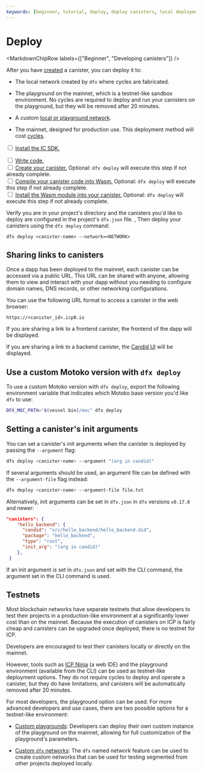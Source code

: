 ```yaml
---
keywords: [beginner, tutorial, deploy, deploy canisters, local deployment, local dev, mainnet deployment, mainnet, playground, deploy playground, deploy to playground]
---
```



# Deploy

<MarkdownChipRow labels={["Beginner", "Developing canisters"]} />

After you have [created](/docs/building-apps/essentials/canisters) a <GlossaryTooltip>canister</GlossaryTooltip>, you can deploy it to:

- The local network created by `dfx` where cycles are fabricated.

- The playground on the mainnet, which is a testnet-like sandbox environment. No cycles are required to deploy and run your canisters on the playground, but they will be removed after 20 minutes.

- A custom [local or playground network](/docs/building-apps/developing-canisters/create).

- The mainnet, designed for production use. This deployment method will cost [cycles](/docs/building-apps/essentials/gas-cost).

<Tabs>
<TabItem value="prereq" label="Prerequisites" default>

<input type="checkbox"/> <a href="/docs/building-apps/getting-started/install">Install the IC SDK.</a>
<div>
</div>
<input type="checkbox"/> <a href="/docs/building-apps/developing-canisters/write">Write code.</a>
<div>
</div>
<input type="checkbox"/> <a href="/docs/building-apps/developing-canisters/creates">Create your canister.</a> Optional: <code>dfx deploy</code> will execute this step if not already complete.
<div>
</div>
<input type="checkbox"/> <a href="/docs/building-apps/developing-canisters/compile">Compile your canister code into Wasm.</a> Optional: <code>dfx deploy</code> will execute this step if not already complete.
<div>
</div>
<input type="checkbox"/> <a href="/docs/building-apps/developing-canisters/install">Install the Wasm module into your canister.</a> Optional: <code>dfx deploy</code> will execute this step if not already complete.
</TabItem>
</Tabs>

Verify you are in your project's directory and the canisters you'd like to deploy are configured in the project's `dfx.json` file. , Then deploy your canisters using the `dfx deploy` command:

```
dfx deploy <canister-name> --network=<NETWORK>
```

## Sharing links to canisters

Once a dapp has been deployed to the mainnet, each canister can be accessed via a public URL. This URL can be shared with anyone, allowing them to view and interact with your dapp without you needing to configure domain names, DNS records, or other networking configurations.

You can use the following URL format to access a canister in the web browser:

```
https://<canister_id>.icp0.io
```

If you are sharing a link to a frontend canister, the frontend of the dapp will be displayed.

If you are sharing a link to a backend canister, the [Candid UI](/docs/building-apps/interact-with-canisters/candid/candid-concepts) will be displayed.

## Use a custom Motoko version with `dfx deploy`

To use a custom Motoko version with `dfx deploy`, export the following
environment variable that indicates which Motoko base version you'd like `dfx`
to use:

```bash
DFX_MOC_PATH="$(vessel bin)/moc" dfx deploy
```

## Setting a canister's init arguments

You can set a canister's init arguments when the canister is deployed by passing
the `--argument` flag:

```bash
dfx deploy <canister-name> --argument "(arg in candid)"
```

If several arguments should be used, an argument file can be defined with the
`--argument-file` flag instead:

```bash
dfx deploy <canister-name> --argument-file file.txt
```

Alternatively, init arguments can be set in `dfx.json` in `dfx` versions `v0.17.0` and newer:

```json title="dfx.json"
"canisters": {
    "hello_backend": {
      "candid": "src/hello_backend/hello_backend.did",
      "package": "hello_backend",
      "type": "rust",
      "init_arg": "(arg in candid)"
    },
 }
```

If an init argument is set in `dfx.json` and set with the CLI command, the argument set in the CLI command is used.

## Testnets

Most blockchain networks have separate testnets that allow developers to test their projects in a production-like environment at a significantly lower cost than on the mainnet. Because the execution of canisters on ICP is fairly cheap and canisters can be upgraded once deployed, there is no testnet for ICP.

Developers are encouraged to test their canisters locally or directly on the mainnet.

However, tools such as [ICP Ninja](https://icp.ninja) (a web IDE) and the playground environment (available from the CLI) can be used as testnet-like deployment options. They do not require cycles to deploy and operate a canister, but they do have limitations, and canisters will be automatically removed after 20 minutes.

For most developers, the playground option can be used. For more advanced developers and use cases, there are two possible options for a testnet-like environment:

- [Custom playgrounds](/docs/building-apps/developing-canisters/custom-networks): Developers can deploy their own custom instance of the playground on the mainnet, allowing for full customization of the playground's parameters.

- [Custom `dfx` networks](/docs/building-apps/developing-canisters/custom-networks): The `dfx` named network feature can be used to create custom networks that can be used for testing segmented from other projects deployed locally.

